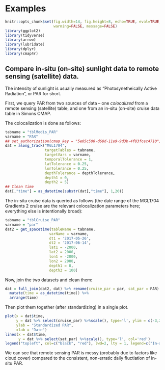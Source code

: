 # Examples

```r
knitr::opts_chunk$set(fig.width=14, fig.height=8, echo=TRUE, eval=TRUE, cache=TRUE,
                      warning=FALSE, message=FALSE)
library(ggplot2)
library(tidyverse)
library(arrow)
library(lubridate)
library(dplyr)
library(cmap4r)
```

## Compare in-situ (on-site) sunlight data to remote sensing (satellite) data.

The intensity of sunlight is usually measured as "Photosynetheically Active
Radiation", or PAR for short.

First, we query PAR from two sources of data -- one *colocalized* from a remote
sensing (satellite) table, and one from an in-situ (on-site) cruise data table
in Simons CMAP.

The colocalization is done as follows:

```r
tabname = "tblModis_PAR"
varname = "PAR"
## set_authorization(cmap_key = "5e05c500-d68d-11e9-9d3b-4f83fcec4710")
dat = along_track("MGL1704",
                  targetTables = tabname,
                  targetVars = varname,
                  temporalTolerance = 1,
                  latTolerance = 0.25,
                  lonTolerance = 0.25,
                  depthTolerance = depthTolerance,
                  depth1 = 0,
                  depth2 = 5)
## Clean time
dat[,"time"] = as_datetime(substr(dat[,"time"], 1,20))
```

The in-situ cruise data is queried as follows (the date range of the MGL1704
Gradients 2 cruise are the relevant colocalization parameters here; everything
else is intentionally broad):

```r
tabname = "tblCruise_PAR"
varname = "par"
dat2 = get_spacetime(tableName = tabname,
                    varName = varname,
                    dt1 = '2017-05-26',
                    dt2 = '2017-06-14',
                    lat1 = -2000,
                    lat2 = 2000,
                    lon1 = -2000,
                    lon2 = 2000,
                    depth1 = 0,
                    depth2 = 100)
```

Now, join the two datasets and clean them:
```r
dat = full_join(dat2, dat) %>% rename(cruise_par = par, sat_par = PAR) %>%
  mutate(time = as_datetime(time)) %>%
  arrange(time)
```

Then plot them together (after standardizing) in a single plot.

```r
plot(x = dat$time,
     y = dat %>% select(cruise_par) %>%scale(), type='l', ylim = c(-3,3),
     ylab = "Standardized PAR",
     xlab = "Date")
lines(x = dat$time,
      y = dat %>% select(sat_par) %>%scale(), type='l', col='red')
legend("topleft", col=c("black", "red"), lwd=2, lty = 1, legend=c("In-situ", "Remote-sensing"))
```
  
We can see that remote sensing PAR is messy (probably due to factors like cloud
cover) compared to the consistent, non-erratic daily fluctiation of in-situ PAR.
